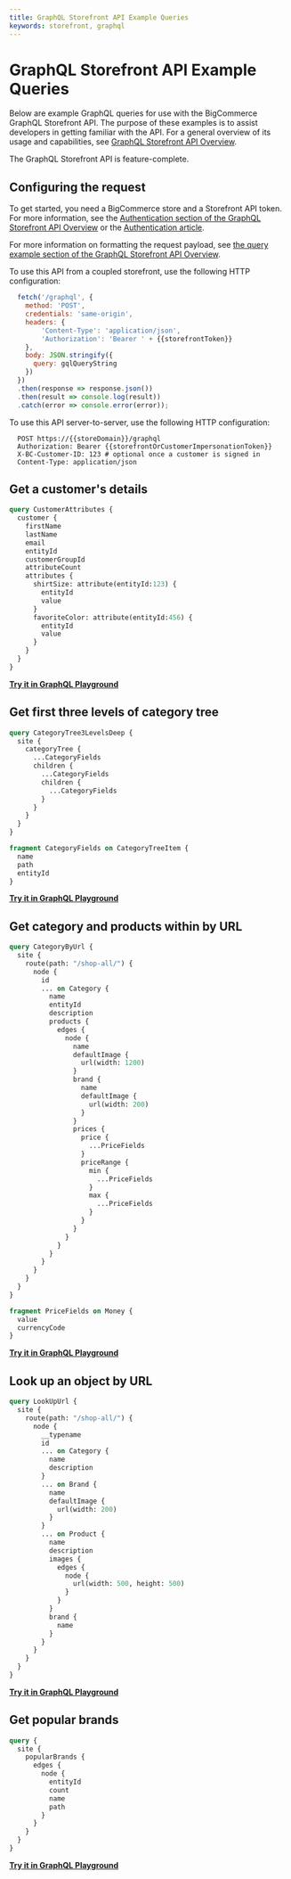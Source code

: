 ```yaml
---
title: GraphQL Storefront API Example Queries
keywords: storefront, graphql
---
```

# GraphQL Storefront API Example Queries

Below are example GraphQL queries for use with the BigCommerce GraphQL Storefront API. The purpose of these examples is to assist developers in getting familiar with the API. For a general overview of its usage and capabilities, see [GraphQL Storefront API Overview](/api-docs/storefront/graphql/graphql-storefront-api-overview).

<Callout type="info">
  The GraphQL Storefront API is feature-complete.
</Callout>

## Configuring the request

To get started, you need a BigCommerce store and a Storefront API token. For more information, see the [Authentication section of the GraphQL Storefront API Overview](/api-docs/storefront/graphql/graphql-storefront-api-overview#authentication) or the [Authentication article](/api-docs/getting-started/authentication#bigcommerce-generated-jwts).

For more information on formatting the request payload, see [the query example section of the GraphQL Storefront API Overview](/api-docs/storefront/graphql/graphql-storefront-api-overview#querying-within-a-bigcommerce-storefront).

To use this API from a coupled storefront, use the following HTTP configuration:

```js filename="Example query: Same-origin GraphQL Storefront HTTP configuration" showLineNumbers copy
  fetch('/graphql', {
    method: 'POST',
    credentials: 'same-origin',
    headers: {
        'Content-Type': 'application/json',
        'Authorization': 'Bearer ' + {{storefrontToken}}
    },
    body: JSON.stringify({
      query: gqlQueryString
    })
  })
  .then(response => response.json())
  .then(result => console.log(result))
  .catch(error => console.error(error));
```

To use this API server-to-server, use the following HTTP configuration:

```http filename="Server-to-server GraphQL Storefront HTTP configuration" showLineNumbers copy
  POST https://{{storeDomain}}/graphql
  Authorization: Bearer {{storefrontOrCustomerImpersonationToken}}
  X-BC-Customer-ID: 123 # optional once a customer is signed in
  Content-Type: application/json
```

## Get a customer's details

```graphql filename="Example query: Get a customer's details" showLineNumbers copy
query CustomerAttributes {
  customer {
    firstName
    lastName
    email
    entityId
    customerGroupId
    attributeCount
    attributes {
      shirtSize: attribute(entityId:123) {
        entityId
        value
      }
      favoriteColor: attribute(entityId:456) {
        entityId
        value
      }
    }
  }
}
```

<a href="https://developer.bigcommerce.com/graphql?playground_tab=customerDetails" target="_blank">**Try it in GraphQL Playground**</a>

## Get first three levels of category tree

```graphql filename="Example query: Get first three levels of category tree" showLineNumbers copy
query CategoryTree3LevelsDeep {
  site {
    categoryTree {
      ...CategoryFields
      children {
        ...CategoryFields
        children {
          ...CategoryFields
        }
      }
    }
  }
}

fragment CategoryFields on CategoryTreeItem {
  name
  path
  entityId
}
```

<a href="https://developer.bigcommerce.com/graphql?playground_tab=categoryTree" target="_blank">**Try it in GraphQL Playground**</a>

## Get category and products within by URL

```graphql filename="Example query: Get category and products within by URL" showLineNumbers copy
query CategoryByUrl {
  site {
    route(path: "/shop-all/") {
      node {
        id
        ... on Category {
          name
          entityId
          description
          products {
            edges {
              node {
                name
                defaultImage {
                  url(width: 1200)
                }
                brand {
                  name
                  defaultImage {
                    url(width: 200)
                  }
                }
                prices {
                  price {
                    ...PriceFields
                  }
                  priceRange {
                    min {
                      ...PriceFields
                    }
                    max {
                      ...PriceFields
                    }
                  }
                }
              }
            }
          }
        }
      }
    }
  }
}

fragment PriceFields on Money {
  value
  currencyCode
}
```

<a href="https://developer.bigcommerce.com/graphql?playground_tab=categoriesByUrl" target="_blank">**Try it in GraphQL Playground**</a>

## Look up an object by URL

```graphql filename="Example query: Look up an object by URL" showLineNumbers copy
query LookUpUrl {
  site {
    route(path: "/shop-all/") {
      node {
        __typename
        id
        ... on Category {
          name
          description
        }
        ... on Brand {
          name
          defaultImage {
            url(width: 200)
          }
        }
        ... on Product {
          name
          description
          images {
            edges {
              node {
                url(width: 500, height: 500)
              }
            }
          }
          brand {
            name
          }
        }
      }
    }
  }
}
```

<a href="https://developer.bigcommerce.com/graphql?playground_tab=objectsByUrl" target="_blank">**Try it in GraphQL Playground**</a>

## Get popular brands

```graphql filename="Example query: Get popular brands" showLineNumbers copy
query {
  site {
    popularBrands {
      edges {
        node {
          entityId
          count
          name
          path
        }
      }
    }
  }
}
```

<a href="https://developer.bigcommerce.com/graphql?playground_tab=popularBrands" target="_blank">**Try it in GraphQL Playground**</a>
